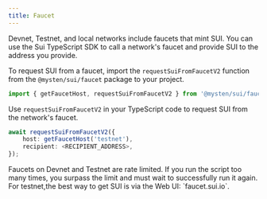 ```yaml
---
title: Faucet
---
```


Devnet, Testnet, and local networks include faucets that mint SUI. You can use the Sui TypeScript
SDK to call a network's faucet and provide SUI to the address you provide.

To request SUI from a faucet, import the `requestSuiFromFaucetV2` function from the
`@mysten/sui/faucet` package to your project.

```typescript
import { getFaucetHost, requestSuiFromFaucetV2 } from '@mysten/sui/faucet';
```

Use `requestSuiFromFaucetV2` in your TypeScript code to request SUI from the network's faucet.

```typescript
await requestSuiFromFaucetV2({
	host: getFaucetHost('testnet'),
	recipient: <RECIPIENT_ADDRESS>,
});
```

<Callout type="info">
	Faucets on Devnet and Testnet are rate limited. If you run the script too many times, you surpass
	the limit and must wait to successfully run it again. For testnet,the best way to get SUI is via
	the Web UI: `faucet.sui.io`.
</Callout>
